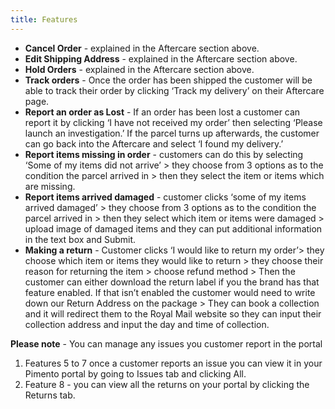 ```yaml
---
title: Features
---
```


- **Cancel Order** - explained in the Aftercare section above.
- **Edit Shipping Address** - explained in the Aftercare section above.
- **Hold Orders** - explained in the Aftercare section above.
- **Track orders** - Once the order has been shipped the customer will be able to track their order by clicking ‘Track my delivery’ on their Aftercare page.
- **Report an order as Lost** - If an order has been lost a customer can report it by clicking ‘I have not received my order’ then selecting ‘Please launch an investigation.’ If the parcel turns up afterwards, the customer can go back into the Aftercare and select ‘I found my delivery.’
- **Report items missing in order** - customers can do this by selecting ‘Some of my items did not arrive’ > they choose from 3 options as to the condition the parcel arrived in > then they select the item or items which are missing.
- **Report items arrived damaged** - customer clicks ‘some of my items arrived damaged’ > they choose from 3 options as to the condition the parcel arrived in > then they select which item or items were damaged > upload image of damaged items and they can put additional information in the text box and Submit.
- **Making a return** - Customer clicks ‘I would like to return my order’> they choose which item or items they would like to return > they choose their reason for returning the item > choose refund method > Then the customer can either download the return label if you the brand has that feature enabled. If that isn’t enabled the customer would need to write down our Return Address on the package > They can book a collection and it will redirect them to the Royal Mail website so they can input their collection address and input the day and time of collection.

**Please note** - You can manage any issues you customer report in the portal

1. Features 5 to 7 once a customer reports an issue you can view it in your Pimento portal by going to Issues tab and clicking All.
2. Feature 8 - you can view all the returns on your portal by clicking the Returns tab.
